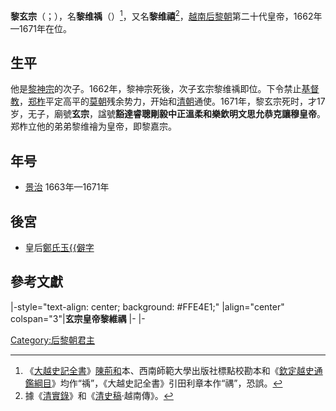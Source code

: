 {{CJK-New-Char|4114|235AE}}
{{越南君主
| 名稱=黎玄宗
| 圖像=
| 說明=
| 國號=[[大越|大越]]
| 朝代=[[後黎朝|後黎朝]]
| 在位=1662年—1671年
| 前任=[[黎神宗|黎神宗]]
| 繼任=[[黎嘉宗|黎嘉宗]]
| 年號=[[景治|景治]] 1663年—1671年 
| 姓名=黎维䄔
| 字=
| 尊號=
| 其他稱銜= 
| 別名=黎维禧
| 出生=1654年
| 出生地=
| 逝世={{death year and age|1671|1654}}
| 逝世地=
| 廟號=玄宗
| 諡號=豁達睿聰剛毅中正溫柔和樂欽明文思允恭克讓'''穆皇帝'''
| 陵墓=果盛陵
| 父=黎神宗
| 母=[[范氏玉厚|范氏玉厚]]
| 后=
|}}
'''黎玄宗'''（{{vie|v=Lê Huyền Tông|hn=黎玄宗}}；{{bd|1654年||1671年|11月16日（景治九年十月十五）<ref>《歷朝憲章類誌》卷二十一·禮儀誌·太廟殿奉事各位</ref>|CatIdx=L黎}}），名'''黎维䄔'''（{{vie|v=Lê Duy Vũ|hn=黎維䄔}}）<ref>《[[大越史記全書|大越史記全書]]》[[陳荊和|陳荊和]]本、西南師範大學出版社標點校勘本和《[[欽定越史通鑑綱目|欽定越史通鑑綱目]]》均作“䄔”，《大越史記全書》引田利章本作“禑”，恐誤。</ref>，又名'''黎维禧'''<ref>據《[[清實錄|清實錄]]》和《[[清史稿|清史稿]]·越南傳》。</ref>，[[越南|越南]][[后黎朝|后黎朝]]第二十代皇帝，1662年—1671年在位。

==生平==
他是[[黎神宗|黎神宗]]的次子。1662年，黎神宗死後，次子玄宗黎维䄔即位。下令禁止[[基督教|基督教]]，[[郑柞|郑柞]]平定高平的[[莫朝|莫朝]]残余势力，开始和[[清朝|清朝]]通使。1671年，黎玄宗死时，才17岁，无子，廟號'''玄宗'''，諡號'''豁達睿聰剛毅中正溫柔和樂欽明文思允恭克讓穆皇帝'''。郑柞立他的弟弟黎维禬为皇帝，即黎嘉宗。

== 年号 ==
*[[景治|景治]] 1663年—1671年

==後宮==
*皇后[[鄭氏玉𣖮|鄭氏玉{{僻字]]

==參考文獻==
{{reflist}}

{{start box}}
|-style="text-align: center; background: #FFE4E1;"
|align="center" colspan="3"|'''玄宗皇帝黎維禑'''
|-
{{s-before|[[黎神宗|黎神宗]]}}
{{s-title|[[越南君主列表#後黎朝後期前半段時期（南朝）|大越帝國皇帝（南部）]]|1662年—1671年}}
{{s-after|[[黎嘉宗|黎嘉宗]]}}
|-
{{s-before|[[黎神宗|黎神宗]]}}
{{s-title|[[越南君主列表#後黎朝後期前半段時期（南朝）|越南後黎朝君主]]|1662年—1671年}}
{{s-after|[[黎嘉宗|黎嘉宗]]}}
{{end box}}

{{後黎朝君主}}

[[Category:后黎朝君主|Category:后黎朝君主]]